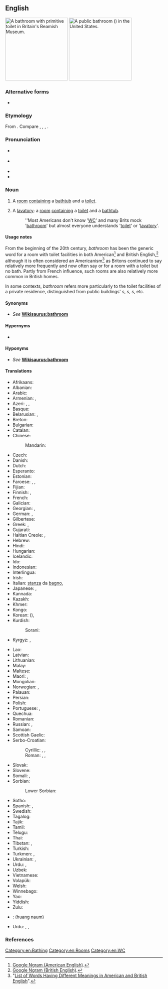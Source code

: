 {{also|bath room}}
==English==
[[Image:Bathroom in the Beamish Museum 01.JPG|thumb|right|200px|A bathroom with primitive toilet in Britain's [[w:Beamish Museum|Beamish Museum]].]]
[[File:US Restroom.jpg|thumb|right|200px|A public bathroom ({{m|en|restroom}}) in the United States.]]

===Alternative forms===
* {{l|en|bath room}}
===Etymology===
From {{compound|bath|room|lang=en}}. Compare {{cog|nl|badkamer||bathroom}}, {{cog|de|Badezimmer||bathroom}}, {{cog|sv|badrum||bathroom}}, {{cog|fo|baðrúm|t=bathroom}}.

===Pronunciation===
* {{a|RP}} {{IPA|/ˈbɑːθ.ɹuːm/|lang=en}}
* {{a|UK|US}} {{IPA|/ˈbæθ.ɹuːm/|lang=en}}
* {{audio|en-us-bathroom.ogg|Audio (US)|lang=en}}
* {{audio|En-uk-bathroom.ogg|Audio (UK)|lang=en}}

===Noun===
{{en-noun}}

# A [[room]] [[contain]]ing a [[bathtub]] and {{label|en|typically but not necessarily}} a [[toilet]].
# {{lb|en|chiefly|US|euphemism}} A [[lavatory]]: a [[room]] [[contain]]ing a [[toilet]] and {{label|en|typically but not necessarily}} a [[bathtub]].
#: ''Most Americans don't know '[[WC]]' and many Brits mock '[[bathroom]]' but almost everyone understands '[[toilet]]' or '[[lavatory]]'.

====Usage notes====
From the beginning of the 20th century, ''bathroom'' has been the generic word for a room with toilet facilities in both American<ref>[https://books.google.com/ngrams/graph?content=water+closet%2Cbathroom%2Crestroom%2CWC%2Clavatory%2Cwashroom%2Cmens+room%2Cladies+room%2Cmen%27s+room%2Cwomen%27s+room%2Cladies%27+room%2Clittle+boys+room&year_start=1800&year_end=2008&corpus=17&smoothing=3&share=&direct_url=t1%3B%2Cwater%20closet%3B%2Cc0%3B.t1%3B%2Cbathroom%3B%2Cc0%3B.t1%3B%2Crestroom%3B%2Cc0%3B.t1%3B%2CWC%3B%2Cc0%3B.t1%3B%2Clavatory%3B%2Cc0%3B.t1%3B%2Cwashroom%3B%2Cc0%3B.t1%3B%2Cmens%20room%3B%2Cc0%3B.t1%3B%2Cladies%20room%3B%2Cc0%3B.t1%3B%2Cmen%20%27s%20room%3B%2Cc0%3B.t1%3B%2Cwomen%20%27s%20room%3B%2Cc0%3B.t1%3B%2Cladies%20%27%20room%3B%2Cc0%3B.t1%3B%2Clittle%20boys%20room%3B%2Cc0 Google Ngram (American English)].</ref> and British English,<ref>[https://books.google.com/ngrams/graph?content=water+closet%2Cbathroom%2Crestroom%2CWC%2Clavatory%2Cwashroom%2Cmens+room%2Cladies+room%2Cmen%27s+room%2Cwomen%27s+room%2Cladies%27+room%2Clittle+boys+room%2Clittle+boy%27s+room&year_start=1800&year_end=2008&corpus=18&smoothing=3&share=&direct_url=t1%3B%2Cwater%20closet%3B%2Cc0%3B.t1%3B%2Cbathroom%3B%2Cc0%3B.t1%3B%2Crestroom%3B%2Cc0%3B.t1%3B%2CWC%3B%2Cc0%3B.t1%3B%2Clavatory%3B%2Cc0%3B.t1%3B%2Cwashroom%3B%2Cc0%3B.t1%3B%2Cladies%20room%3B%2Cc0%3B.t1%3B%2Cmen%20%27s%20room%3B%2Cc0%3B.t1%3B%2Cwomen%20%27s%20room%3B%2Cc0%3B.t1%3B%2Cladies%20%27%20room%3B%2Cc0 Google Ngram (British English)].</ref> although it is often considered an Americanism<ref>"[https://en.wikipedia.org/wiki/List_of_words_having_different_meanings_in_American_and_British_English:_A%E2%80%93L#B List of Words Having Different Meanings in American and British English]".</ref> as Britons continued to say {{m|en|lavatory}} relatively more frequently and now often say {{m|en|loo}} or {{m|en|WC}} for a room with a toilet but no bath. Partly from French influence, such rooms are also relatively more common in British homes.

In some contexts, ''bathroom'' refers more particularly to the toilet facilities of a private residence, distinguished from public buildings' {{m|en|restroom}}''s'', {{m|en|men's room}}''s'', {{m|en|ladies' room}}''s'', etc.

====Synonyms====
* {{sense|room with a toilet}} ''See'' '''[[Wikisaurus:bathroom]]'''

====Hypernyms====
* {{l|en|room}}

====Hyponyms====
* {{sense|room with a toilet}} ''See'' '''[[Wikisaurus:bathroom]]'''

====Translations====
{{trans-top|a room with a bathtub}}
* Afrikaans: {{t|af|badkamer}}
* Albanian: {{t+|sq|banjë|f}}
* Arabic: {{t+|ar|حَمَّام|m}}
* Armenian: {{t+|hy|լոգարան}}, {{t+|hy|բաղնիք}}
* Azeri: {{t|az|vanna otağı}}, {{t|az|hamamxana}}, {{t+|az|hamam}}
* Basque: {{t|eu|bainugela}}
* Belarusian: {{t|be|ва́нная|f|sc=Cyrl}}, {{t|be|ва́нны пако́й|m|sc=Cyrl}}
* Breton: {{t|br|sal-gibellañ|f}}
* Bulgarian: {{t+|bg|ба́ня|f}}
* Catalan: {{t+|ca|bany|m}}
* Chinese:
*: Mandarin: {{t+|cmn|浴室|tr=yùshì|sc=Hani}}
* Czech: {{t+|cs|koupelna|f}}
* Danish: {{t+|da|badeværelse|c}}
* Dutch: {{t+|nl|badkamer|f}}
* Esperanto: {{t|eo|banĉambro}}
* Estonian: {{t+|et|vannituba}}
* Faroese: {{t|fo|baðirúm|n}}, {{t|fo|baðrúm|n}}, {{t|fo|baðstova|f}}
* Fijian: {{t+|fj|vale vo}}
* Finnish: {{t+|fi|kylpyhuone}}, {{t+|fi|kylppäri}}
* French: {{t+|fr|salle de bains|f}}
* Galician: {{t+|gl|baño|m}}
* Georgian: {{t|ka|სააბაზანო|sc=Geor}}, {{t+|ka|აბანო|sc=Geor}}
* German: {{t+|de|Badezimmer|n}}, {{t+|de|Bad|n}}
* Gilbertese: {{t|gil|te roki}}
* Greek: {{t+|el|λουτρό|n|sc=Grek}}, {{t+|el|μπάνιο|n|sc=Grek}}
* Gujarati: {{t|gu|બાથરૂમમાં|m|tr=bātharūmamāṁ|sc=Gujr}}
* Haitian Creole: {{t|ht|twalèt}}, {{t|ht|saldeben}}
* Hebrew: {{t|he|חדר־אמבטיה|m|tr=kheder-ambat'ia|sc=Hebr}}
* Hindi: {{t+|hi|स्नानघर|tr=snānaghar|sc=Deva}}
* Hungarian: {{t+|hu|fürdőszoba}}
* Icelandic: {{t+|is|baðherbergi|n}}
* Ido: {{t+|io|balnochambro}}
* Indonesian: {{t+|id|kamar mandi}}
* Interlingua: {{t|ia|camera de banio}}
* Irish: {{t|ga|seomra folctha|m}}
* Italian: [[stanza]] da [[bagno]], {{t+|it|bagno|m}}
* Japanese: {{t+|ja|風呂場|tr=ふろば, furoba|sc=Jpan}}, {{t+|ja|浴室|tr=よくしつ, yokushitsu|sc=Jpan}}
* Kannada: {{t|kn|ಸ್ನಾನಗೃಹದ|sc=Knda}}
* Kazakh: {{t+|kk|ванна бөлмесі|sc=Cyrl}}
* Khmer: {{t|km|បន្ទប់ទឹក|tr=bɑntup tɨk|sc=Khmr}}
* Kongo: {{t|kg|kikozo}}
* Korean: {{t+|ko|욕실|sc=Kore}} ({{t+|ko|浴室|sc=Kore}}), {{t+|ko|목욕실|sc=Kore}}
* Kurdish:
*: Sorani: {{t|ku|حه مام|sc=ku-Arab}}
* Kyrgyz: {{t+|ky|ванна бөлмөсү|sc=Cyrl}}, {{t|ky|ванналуу бөлмө|sc=Cyrl}}
{{trans-mid}}
* Lao: {{t|lo|ສ້ວມຖ່າຍ|sc=Laoo}}
* Latvian: {{t|lv|vannasistaba|f}}
* Lithuanian: {{t|lt|vonia|f}}
* Malay: {{t|ms|bilik mandi}}
* Maltese: {{t|mt|kamra tal-banju}}
* Maori: {{t|mi|whare kaukau}}, {{t|mi|rūma tāpu}}
* Mongolian: {{t|mn|угаалгын өрөө|sc=Cyrl}}
* Norwegian: {{t+|no|bad|n}}, {{t|no|baderom}}
* Palauan: {{t|pau|orchertoll}}
* Persian: {{t+|fa|حمام|tr=hammâm}}
* Polish: {{t+|pl|łazienka|f}}
* Portuguese: {{t+|pt|banheiro|m}} {{qualifier|Brazil}}, {{t+|pt|casa de banho|f}} {{qualifier|Portugal}}
* Quechua: {{t|qu|chhallpuku}}
* Romanian: {{t+|ro|baie|f}}
* Russian: {{t+|ru|ва́нная|f}}, {{t|ru|ва́нная ко́мната|f}}
* Samoan: {{t|sm|faletaele}}
* Scottish Gaelic: {{t|gd|seòmar-ionnlaid|m}}
* Serbo-Croatian:
*: Cyrillic: {{t|sh|купатило|n}}, {{t|sh|купаоница|f}}, {{t|sh|купаона|f}}
*: Roman: {{t+|sh|kupatilo|n}}, {{t+|sh|kupaonica|f}}, {{t+|sh|kupaona|f}}
* Slovak: {{t|sk|kúpeľňa|f}}
* Slovene: {{t+|sl|kopalnica|f}}
* Somali: {{t|so|musqul|sc=Cyrl}}, {{t|so|musqushu}}
* Sorbian:
*: Lower Sorbian: {{t|dsb|kupadło|n}}
* Sotho: {{t|st|batekamore e kae}}
* Spanish: {{t+|es|cuarto de baño|m}}, {{t+|es|baño}}
* Swedish: {{t+|sv|badrum|n}}
* Tagalog: {{t|tl|banyo}}
* Tajik: {{t|tg|ҳаммом|sc=Cyrl}}
* Tamil: {{t+|ta|குளியலறை|sc=Taml}}
* Telugu: {{t+|te|స్నానాలగది}}
* Thai: {{t+|th|ห้องน้ำ|tr=hông náam|sc=Thai}}
* Tibetan: {{t|bo|གསང་སྤྱོད}}, {{t|bo|ཁྲུས་ཁང}}
* Turkish: {{t+|tr|banyo}}
* Turkmen: {{t|tk|wanna otagy}}, {{t|tk|hammam}}
* Ukrainian: {{t|uk|ва́нна кімна́та|f|sc=Cyrl}}, {{t+|uk|ва́нна|f|sc=Cyrl}}
* Urdu: {{t|ur|سنانگھر|m|tr=snānaghar|sc=ur-Arab}}, {{t|ur|غسلخانہ|m|tr=ġusalxānā|sc=ur-Arab}}
* Uzbek: {{t+|uz|hammom}}
* Vietnamese: {{t|vi|buồng tắm}}
* Volapük: {{t+|vo|banacem}}
* Welsh: {{t+|cy|ystafell ymolchi|m}}
* Winnebago: {{t|win|cąągore}}
* Yao: {{t|yao|m'-bwaabwa}}
* Yiddish: {{t|yi|וואַשצימער|m}}
* Zulu: {{t|zu|indlu yokugezela}}
{{trans-bottom}}

{{trans-see|room with a toilet|toilet}}

{{checktrans-top}}
* {{ttbc|lo}}: (huang naum)
{{trans-mid}}
* Urdu: {{t-check|ur|باٹھروم|tr=bathrum}}, {{t-check|ur|پا خانه|tr=pê khâneh}}, {{t-check|ur|غسل خانه|tr=ghisl khâneh}}
{{trans-bottom}}

===References===
<references/>

[[Category:en:Bathing]]
[[Category:en:Rooms]]
[[Category:en:WC]]